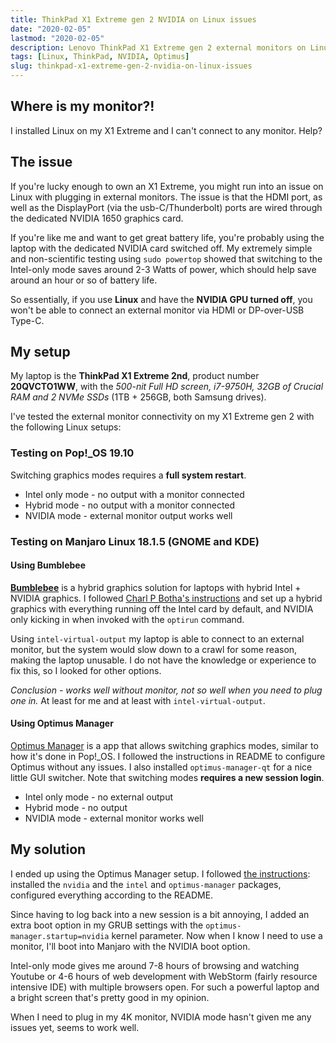 ```yaml
---
title: ThinkPad X1 Extreme gen 2 NVIDIA on Linux issues
date: "2020-02-05"
lastmod: "2020-02-05"
description: Lenovo ThinkPad X1 Extreme gen 2 external monitors on Linux issue and workaround.
tags: [Linux, ThinkPad, NVIDIA, Optimus]
slug: thinkpad-x1-extreme-gen-2-nvidia-on-linux-issues
---
```


## Where is my monitor?!

I installed Linux on my X1 Extreme and I can't connect to any monitor. Help?

## The issue

If you're lucky enough to own an X1 Extreme, you might run into an issue on Linux with plugging in external monitors. The issue is that the HDMI port, as well as the DisplayPort (via the usb-C/Thunderbolt) ports are wired through the dedicated NVIDIA 1650 graphics card.

If you're like me and want to get great battery life, you're probably using the laptop with the dedicated NVIDIA card switched off. My extremely simple and non-scientific testing using `sudo powertop` showed that switching to the Intel-only mode saves around 2-3 Watts of power, which should help save around an hour or so of battery life.

So essentially, if you use **Linux** and have the **NVIDIA GPU turned off**, you won't be able to connect an external monitor via HDMI or DP-over-USB Type-C.

## My setup

My laptop is the **ThinkPad X1 Extreme 2nd**, product number **20QVCTO1WW**, with the _500-nit Full HD screen, i7-9750H, 32GB of Crucial RAM and 2 NVMe SSDs_ (1TB + 256GB, both Samsung drives).

I've tested the external monitor connectivity on my X1 Extreme gen 2 with the following Linux setups:

### Testing on Pop!\_OS 19.10

Switching graphics modes requires a **full system restart**.

- Intel only mode - no output with a monitor connected
- Hybrid mode - no output with a monitor connected
- NVIDIA mode - external monitor output works well

### Testing on Manjaro Linux 18.1.5 (GNOME and KDE)

#### Using Bumblebee

[**Bumblebee**](https://wiki.archlinux.org/index.php/Bumblebee) is a hybrid graphics solution for laptops with hybrid Intel + NVIDIA graphics. I followed [Charl P Botha's instructions](https://vxlabs.com/2019/07/28/manjaro-bumblebee-thinkpad-x1-extreme-2019/) and set up a hybrid graphics with everything running off the Intel card by default, and NVIDIA only kicking in when invoked with the `optirun` command.

Using `intel-virtual-output` my laptop is able to connect to an external monitor, but the system would slow down to a crawl for some reason, making the laptop unusable. I do not have the knowledge or experience to fix this, so I looked for other options.

_Conclusion - works well without monitor, not so well when you need to plug one in._ At least for me and at least with `intel-virtual-output`.

#### Using Optimus Manager

[Optimus Manager](https://github.com/Askannz/optimus-manager) is a app that allows switching graphics modes, similar to how it's done in Pop!\_OS. I followed the instructions in README to configure Optimus without any issues. I also installed `optimus-manager-qt` for a nice little GUI switcher. Note that switching modes **requires a new session login**.

- Intel only mode - no external output
- Hybrid mode - no output
- NVIDIA mode - external monitor works well

## My solution

I ended up using the Optimus Manager setup. I followed [the instructions](https://github.com/Askannz/optimus-manager): installed the `nvidia` and the `intel` and `optimus-manager` packages, configured everything according to the README.

Since having to log back into a new session is a bit annoying, I added an extra boot option in my GRUB settings with the `optimus-manager.startup=nvidia` kernel parameter. Now when I know I need to use a monitor, I'll boot into Manjaro with the NVIDIA boot option.

Intel-only mode gives me around 7-8 hours of browsing and watching Youtube or 4-6 hours of web development with WebStorm (fairly resource intensive IDE) with multiple browsers open. For such a powerful laptop and a bright screen that's pretty good in my opinion.

When I need to plug in my 4K monitor, NVIDIA mode hasn't given me any issues yet, seems to work well.
